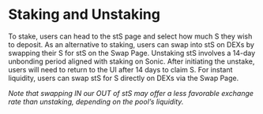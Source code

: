 # Staking and Unstaking 

To stake, users can head to the stS page and select how much S they wish to deposit. As an alternative to staking, users can swap into stS on DEXs by swapping their S for stS on the Swap Page. Unstaking stS involves a 14-day unbonding period aligned with staking on Sonic. After initiating the unstake, users will need to return to the UI after 14 days to claim S. For instant liquidity, users can swap stS for S directly on DEXs via the Swap Page. 

*Note that swapping IN our OUT of stS may offer a less favorable exchange rate than unstaking, depending on the pool’s liquidity.* 

